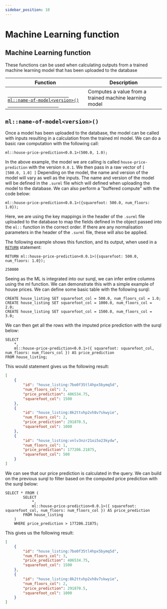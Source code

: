 ```yaml
---
sidebar_position: 10
---
```


# Machine Learning function

## Machine Learning function

These functions can be used when calculating outputs from a trained machine learning model that has
been uploaded to the database

<table>
	<thead>
		<tr>
			<th>Function</th>
			<th>Description</th>
		</tr>
	</thead>
	<tbody>
		<tr>
			<td>
				<a href="#ml">
					<code>
						ml::name-of-model&lt;version&gt;()
					</code>
				</a>
			</td>
			<td>Computes a value from a trained machine learning model</td>
		</tr>
	</tbody>
</table>

## `ml::name-of-model<version>()`

Once a model has been uploaded to the database, the model can be called with inputs resulting in a calculation
from the trained ml model. We can do a basic raw computation with the following call:

```surql title="API DEFINITION"
ml::house-price-prediction<0.0.1>(500.0, 1.0);
```
In the above example, the model we are calling is called `house-price-prediction` with the version `0.0.1`. We
then pass in a raw vector of `[ [500.0, 1.0] ]` Depending on the model, the name and version of the model will vary as well
as the inputs. The name and version of the model will be defined in the `.surml` file which will defined when uploading the
model to the database. We can also perform a "buffered compute" with the code below:

```surql title="API DEFINITION"
ml::house-price-prediction<0.0.1>({squarefoot: 500.0, num_floors: 1.0});
```
Here, we are using the key mappings in the header of the `.surml` file uploaded to the database to map the fields defined
in the object passed into the `ml::` function in the correct order. If there are any normalisation parameters in the header
of the `.surml` file, these will also be applied.

The following example shows this function, and its output, when used in a [`RETURN`](/docs/surrealdb/1.1.x/surrealql/statements/return) statement:

```surql 
RETURN ml::house-price-prediction<0.0.1>({squarefoot: 500.0, num_floors: 1.0});

250000
```

Seeing as the ML is integrated into our surql, we can infer entire columns using the ml function. We can demonstrate this with a simple
example of house prices. We can define some basic table with the following surql:

```surql
CREATE house_listing SET squarefoot_col = 500.0, num_floors_col = 1.0;
CREATE house_listing SET squarefoot_col = 1000.0, num_floors_col = 2.0;
CREATE house_listing SET squarefoot_col = 1500.0, num_floors_col = 3.0;
```

We can then get all the rows with the imputed price prediction with the surql below:

```surql
SELECT 
	*, 
	ml::house-price-prediction<0.0.1>({ squarefoot: squarefoot_col, num_floors: num_floors_col }) AS price_prediction 
FROM house_listing;
```

This would statement gives us the following result:

```json
[
	{
		"id": "house_listing:7bo0f35tl4hpx5bymq5d",
		"num_floors_col": 3,
		"price_prediction": 406534.75,
		"squarefoot_col": 1500
	},
	{
		"id": "house_listing:8k2ttvhp2vh8v7skwyie",
		"num_floors_col": 2,
		"price_prediction": 291870.5,
		"squarefoot_col": 1000
	},
	{
		"id": "house_listing:vnlv3nzr21oi5o23kydw",
		"num_floors_col": 1,
		"price_prediction": 177206.21875,
		"squarefoot_col": 500
	}
]
```

We can see that our price prediction is calculated in the query. We can build on the previous surql to filter based on the computed
price prediction with the surql below:

```surql
SELECT * FROM (
		SELECT 
			*, 
			ml::house-price-prediction<0.0.1>({ squarefoot: squarefoot_col, num_floors: num_floors_col }) AS price_prediction 
		FROM house_listing
	) 
	WHERE price_prediction > 177206.21875;
```

This gives us the following result:

```json
[
	{
		"id": "house_listing:7bo0f35tl4hpx5bymq5d",
		"num_floors_col": 3,
		"price_prediction": 406534.75,
		"squarefoot_col": 1500
	},
	{
		"id": "house_listing:8k2ttvhp2vh8v7skwyie",
		"num_floors_col": 2,
		"price_prediction": 291870.5,
		"squarefoot_col": 1000
	}
]
```


<br /><br />